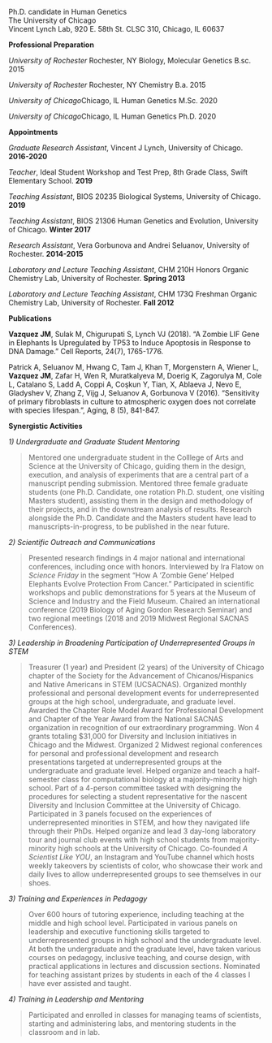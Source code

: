 \pagenumbering{arabic}

\centerline{\textbf{Juan Manuel Vazquez}}

Ph.D. candidate in Human Genetics  
The University of Chicago  
Vincent Lynch Lab, 920 E. 58th St. CLSC 310, Chicago, IL 60637  
\href{mailto:}{\tt juan@vazquez.bio}  

__Professional Preparation__ \hrulefill

_University of Rochester_ \hfill Rochester, NY \hfill Biology, Molecular Genetics \hfill B.sc. 2015

_University of Rochester_ \hfill Rochester, NY \hfill Chemistry \hfill B.a. 2015

_University of Chicago_\hfill Chicago, IL \hfill Human Genetics \hfill M.Sc. 2020

_University of Chicago_\hfill Chicago, IL \hfill Human Genetics \hfill Ph.D. 2020


__Appointments__ \hrulefill

_Graduate Research Assistant_, Vincent J Lynch, University of Chicago. \hfill __2016-2020__

_Teacher_, Ideal Student Workshop and Test Prep, 8th Grade Class, Swift Elementary School. \hfill __2019__  

_Teaching Assistant_, BIOS 20235 Biological Systems, University of Chicago. \hfill __2019__

_Teaching Assistant_, BIOS 21306 Human Genetics and Evolution, University of Chicago. \hfill __Winter 2017__

_Research Assistant_, Vera Gorbunova and Andrei Seluanov, University of Rochester. \hfill __2014-2015__  

_Laboratory and Lecture Teaching Assistant_, CHM 210H Honors Organic Chemistry Lab, University of Rochester. \hfill __Spring 2013__

_Laboratory and Lecture Teaching Assistant_, CHM 173Q Freshman Organic Chemistry Lab, University of Rochester. \hfill __Fall 2012__

__Publications__ \hrulefill

__Vazquez JM__, Sulak M, Chigurupati S, Lynch VJ (2018). “A Zombie LIF Gene in Elephants Is Upregulated by TP53 to Induce Apoptosis in Response to DNA Damage.” Cell Reports, 24(7), 1765-1776.  

Patrick A, Seluanov M, Hwang C, Tam J, Khan T, Morgenstern A, Wiener L, __Vazquez JM__, Zafar H, Wen R, Muratkalyeva M, Doerig K, Zagorulya M, Cole L, Catalano S, Ladd A, Coppi A, Coşkun Y, Tian, X, Ablaeva J, Nevo E, Gladyshev V, Zhang Z, Vijg J, Seluanov A, Gorbunova V (2016). “Sensitivity of primary fibroblasts in culture to atmospheric oxygen does not correlate with species lifespan.”, Aging, 8 (5), 841-847.  


__Synergistic Activities__ \hrulefill

_1) Undergraduate and Graduate Student Mentoring_

> Mentored one undergraduate student in the Colllege of Arts and Science at the University of Chicago, guiding them in the design, execution, and analysis of experiments that are a central part of a manuscript pending submission. Mentored three female graduate students (one Ph.D. Candidate, one rotation Ph.D. student, one visiting Masters student), assisting them in the design and methodology of their projects, and in the downstream analysis of results. Research alongside the Ph.D. Candidate and the Masters student have lead to manuscripts-in-progress, to be published in the near future. 

_2) Scientific Outreach and Communications_

> Presented research findings in 4 major national and international conferences, including once with honors. Interviewed by Ira Flatow on _Science Friday_ in the segment "How A ‘Zombie Gene’ Helped Elephants Evolve Protection From Cancer." Participated in scientific workshops and public demonstrations for 5 years at the Museum of Science and Industry and the Field Museum. Chaired an international conference (2019 Biology of Aging Gordon Research Seminar) and two regional meetings (2018 and 2019 Midwest Regional SACNAS Conferences). 
  
_3) Leadership in Broadening Participation of Underrepresented Groups in STEM_

> Treasurer (1 year) and President (2 years) of the University of Chicago chapter of the Society for the Advancement of Chicanos/Hispanics and Native Americans in STEM (UCSACNAS). Organized monthly professional and personal development events for underrepresented groups at the high school, undergraduate, and graduate level. Awarded the Chapter Role Model Award for Professional Development and Chapter of the Year Award from the National SACNAS organization in recognition of our extraordinary programming. Won 4 grants totaling $31,000 for Diversity and Inclusion initiatives in Chicago and the Midwest. Organized 2 Midwest regional conferences for personal and professional development and research presentations targeted at underrepresented groups at the undergraduate and graduate level. Helped organize and teach a half-semester class for computational biology at a majority-minority high school. Part of a 4-person committee tasked with designing the procedures for selecting a student representative for the nascent Diversity and Inclusion Committee at the University of Chicago. Participated in 3 panels focused on the experiences of underrepresented minorities in STEM, and how they navigated life through their PhDs. Helped organize and lead 3 day-long laboratory tour and journal club events with high school students from majority-minority high schools at the University of Chicago. Co-founded _A Scientist Like YOU_, an Instagram and YouTube channel which hosts weekly takeovers by scientists of color, who showcase their work and daily lives to allow underrepresented groups to see themselves in our shoes. 

_3) Training and Experiences in Pedagogy_

> Over 600 hours of tutoring experience, including teaching at the middle and high school level. Participated in various panels on leadership and executive functioning skills targeted to underrepresented groups in high school and the undergraduate level. At both the undergraduate and the graduate level, have taken various courses on pedagogy, inclusive teaching, and course design, with practical applications in lectures and discussion sections. Nominated for teaching assistant prizes by students in each of the 4 classes I have ever assisted and taught. 

_4) Training in Leadership and Mentoring_

> Participated and enrolled in classes for managing teams of scientists, starting and administering labs, and mentoring students in the classroom and in lab.

\newpage
